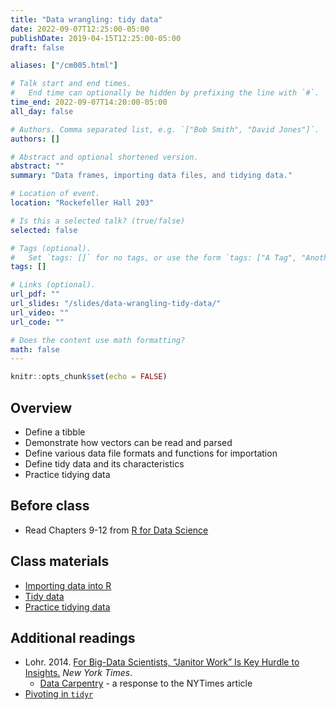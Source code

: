 ```yaml
---
title: "Data wrangling: tidy data"
date: 2022-09-07T12:25:00-05:00
publishDate: 2019-04-15T12:25:00-05:00
draft: false

aliases: ["/cm005.html"]

# Talk start and end times.
#   End time can optionally be hidden by prefixing the line with `#`.
time_end: 2022-09-07T14:20:00-05:00
all_day: false

# Authors. Comma separated list, e.g. `["Bob Smith", "David Jones"]`.
authors: []

# Abstract and optional shortened version.
abstract: ""
summary: "Data frames, importing data files, and tidying data."

# Location of event.
location: "Rockefeller Hall 203"

# Is this a selected talk? (true/false)
selected: false

# Tags (optional).
#   Set `tags: []` for no tags, or use the form `tags: ["A Tag", "Another Tag"]` for one or more tags.
tags: []

# Links (optional).
url_pdf: ""
url_slides: "/slides/data-wrangling-tidy-data/"
url_video: ""
url_code: ""

# Does the content use math formatting?
math: false
---
```


```r
knitr::opts_chunk$set(echo = FALSE)
```

## Overview

* Define a tibble
* Demonstrate how vectors can be read and parsed
* Define various data file formats and functions for importation
* Define tidy data and its characteristics
* Practice tidying data

## Before class

* Read Chapters 9-12 from [R for Data Science](http://r4ds.had.co.nz/)

## Class materials

* [Importing data into R](/notes/importing-data/)
* [Tidy data](/notes/tidy-data/)
* [Practice tidying data](/notes/tidy-exercise/)

## Additional readings

* Lohr. 2014. [For Big-Data Scientists, "Janitor Work" Is Key Hurdle to Insights.](http://www.nytimes.com/2014/08/18/technology/for-big-data-scientists-hurdle-to-insights-is-janitor-work.html?_r=0) *New York Times*.
    * [Data Carpentry](http://www.mimno.org/articles/carpentry/) - a response to the NYTimes article
* [Pivoting in `tidyr`](https://tidyr.tidyverse.org/articles/pivot.html)
